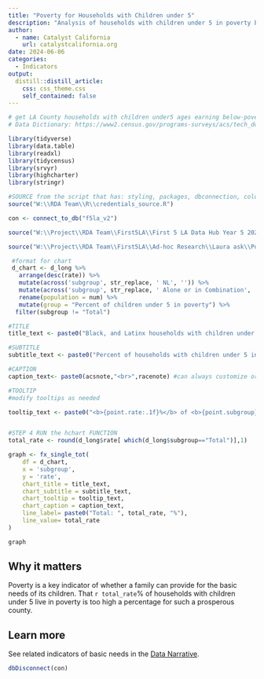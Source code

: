 ```yaml
---
title: "Poverty for Households with Children under 5"
description: "Analysis of households with children under 5 in poverty by race in Los Angeles County, as part of Catalyst California’s annual update of key indicators for First 5 LA and Best Start."
author:
  - name: Catalyst California
    url: catalystcalifornia.org
date: 2024-06-06
categories:
  - Indicators
output:
  distill::distill_article:
    css: css_theme.css
    self_contained: false
---
```


```r

# get LA County households with children under5 ages earning below-poverty incomes by race
# Data Dictionary: https://www2.census.gov/programs-surveys/acs/tech_docs/pums/data_dict/PUMS_Data_Dictionary_2018-2022.pdf

library(tidyverse)
library(data.table)
library(readxl)
library(tidycensus)
library(srvyr)
library(highcharter)
library(stringr)

#SOURCE from the script that has: styling, packages, dbconnection, colors
source("W:\\RDA Team\\R\\credentials_source.R")

con <- connect_to_db("f5la_v2")

source("W:\\Project\\RDA Team\\First5LA\\First 5 LA Data Hub Year 5 2024\\R\\chart_prep\\f5la_chart_functions.R")

```

```r

source("W:\\Project\\RDA Team\\First5LA\\Ad-hoc Research\\Laura ask\\Poverty\\poverty_by_race.R")

```


```r

 #format for chart
 d_chart <- d_long %>% 
   arrange(desc(rate)) %>%
   mutate(across('subgroup', str_replace, ' NL', '')) %>%
   mutate(across('subgroup', str_replace, ' Alone or in Combination', '')) %>%
   rename(population = num) %>%
   mutate(group = "Percent of children under 5 in poverty") %>%
  filter(subgroup != "Total")

#TITLE 
title_text <- paste0("Black, and Latinx households with children under 5 are more likely to be in poverty")

#SUBTITLE
subtitle_text <- paste0("Percent of households with children under 5 in poverty in Los Angeles County")

#CAPTION
caption_text<- paste0(acsnote,"<br>",racenote) #can always customize or add additional text to this as needed

#TOOLTIP
#modify tooltips as needed 

tooltip_text <- paste0("<b>{point.rate:.1f}%</b> of <b>{point.subgroup}</b> households with children under 5 are in poverty,<br> or  <b>{point.population:,.0f}</b> households with children under 5")


#STEP 4 RUN the hchart FUNCTION 
total_rate <- round(d_long$rate[ which(d_long$subgroup=="Total")],1)

graph <- fx_single_tot(
    df = d_chart,
    x = 'subgroup',
    y = 'rate',
    chart_title = title_text,
    chart_subtitle = subtitle_text,
    chart_tooltip = tooltip_text,
    chart_caption = caption_text,
    line_label= paste0("Total: ", total_rate, "%"),
    line_value= total_rate
)

graph

```


## Why it matters
Poverty is a key indicator of whether a family can provide for the basic needs of its children. That `r total_rate`% of households with children under 5 live in poverty is too high a percentage for such a prosperous county.

## Learn more
See related indicators of basic needs in the [Data Narrative](https://apca-dev.dreamhosters.com/).

```r

dbDisconnect(con)
```
